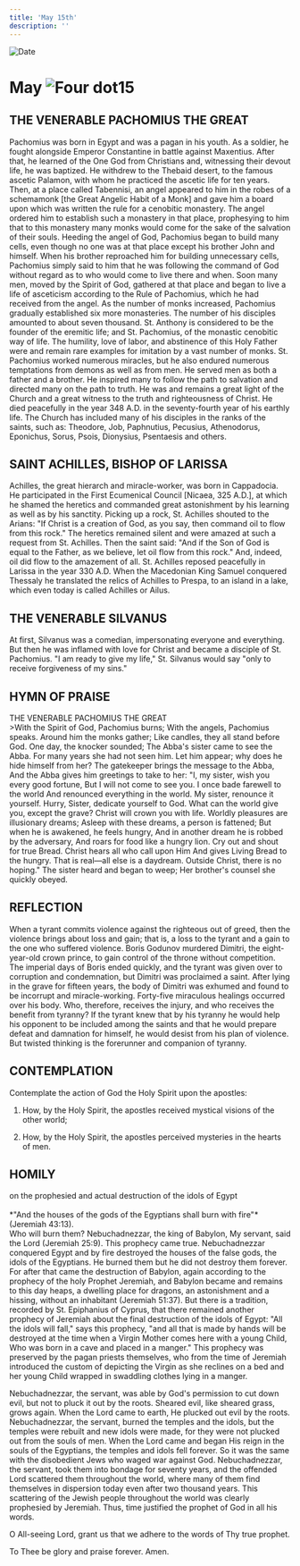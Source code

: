 ```yaml
---
title: 'May 15th'
description: ''
---
```


<RunningHead />
<Image src="/title-imprint.png" height={68} width={50} alt="Date" className="title-imprint"/>

# <div id="date">May <Image className="four-dot" src="/four-dot.png" height={15} width={15} alt="Four dot" />15</div>

## THE VENERABLE PACHOMIUS THE GREAT

Pachomius was born in Egypt and was a pagan in his youth. As a soldier, he fought alongside Emperor Constantine in battle against Maxentius. After that, he learned of the One God from Christians and, witnessing their devout life, he was baptized. He withdrew to the Thebaid desert, to the famous ascetic Palamon, with whom he practiced the ascetic life for ten years. Then, at a place called Tabennisi, an angel appeared to him in the robes of a schemamonk [the Great Angelic Habit of a Monk] and gave him a board upon which was written the rule for a cenobitic monastery. The angel ordered him to establish such a monastery in that place, prophesying to him that to this monastery many monks would come for the sake of the salvation of their souls. Heeding the angel of God, Pachomius began to build many cells, even though no one was at that place except his brother John and himself. When his brother reproached him for building unnecessary cells, Pachomius simply said to him that he was following the command of God without regard as to who would come to live there and when. Soon many men, moved by the Spirit of God, gathered at that place and began to live a life of asceticism according to the Rule of Pachomius, which he had received from the angel. As the number of monks increased, Pachomius gradually established six more monasteries. The number of his disciples amounted to about seven thousand. St. Anthony is considered to be the founder of the eremitic life; and St. Pachomius, of the monastic cenobitic way of life. The humility, love of labor, and abstinence of this Holy Father were and remain rare examples for imitation by a vast number of monks. St. Pachomius worked numerous miracles, but he also endured numerous temptations from demons as well as from men. He served men as both a father and a brother. He inspired many to follow the path to salvation and directed many on the path to truth. He was and remains a great light of the Church and a great witness to the truth and righteousness of Christ. He died peacefully in the year 348 A.D. in the seventy-fourth year of his earthly life. The Church has included many of his disciples in the ranks of the saints, such as: Theodore, Job, Paphnutius, Pecusius, Athenodorus, Eponichus, Sorus, Psois, Dionysius, Psentaesis and others.

## SAINT ACHILLES, BISHOP OF LARISSA

Achilles, the great hierarch and miracle-worker, was born in Cappadocia. He participated in the First Ecumenical Council [Nicaea, 325 A.D.], at which he shamed the heretics and commanded great astonishment by his learning as well as by his sanctity. Picking up a rock, St. Achilles shouted to the Arians: "If Christ is a creation of God, as you say, then command oil to flow from this rock." The heretics remained silent and were amazed at such a request from St. Achilles. Then the saint said: "And if the Son of God is equal to the Father, as we believe, let oil flow from this rock." And, indeed, oil did flow to the amazement of all. St. Achilles reposed peacefully in Larissa in the year 330 A.D. When the Macedonian King Samuel conquered Thessaly he translated the relics of Achilles to Prespa, to an island in a lake, which even today is called Achilles or Ailus.

## THE VENERABLE SILVANUS

At first, Silvanus was a comedian, impersonating everyone and everything. But then he was inflamed with love for Christ and became a disciple of St. Pachomius. "I am ready to give my life," St. Silvanus would say "only to receive forgiveness of my sins."


## HYMN OF PRAISE
<div style={{textAlign:'center', color:'crimson', fontWeight:'bold'}}>
THE VENERABLE PACHOMIUS THE GREAT
</div>
>With the Spirit of God, Pachomius burns;  
With the angels, Pachomius speaks.  
Around him the monks gather;  
Like candles, they all stand before God.  
One day, the knocker sounded;  
The Abba's sister came to see the Abba.  
For many years she had not seen him.  
Let him appear; why does he hide himself from her?  
The gatekeeper brings the message to the Abba,  
And the Abba gives him greetings to take to her:  
"I, my sister, wish you every good fortune,  
But I will not come to see you.  
I once bade farewell to the world  
And renounced everything in the world.  
My sister, renounce it yourself.  
Hurry, Sister, dedicate yourself to God.  
What can the world give you, except the grave?  
Christ will crown you with life.  
Worldly pleasures are illusionary dreams;  
Asleep with these dreams, a person is fattened;  
But when he is awakened, he feels hungry,  
And in another dream he is robbed by the adversary,  
And roars for food like a hungry lion.  
Cry out and shout for true Bread.  
Christ hears all who call upon Him  
And gives Living Bread to the hungry.  
That is real—all else is a daydream.  
Outside Christ, there is no hoping."  
The sister heard and began to weep;  
Her brother's counsel she quickly obeyed.  


## REFLECTION

When a tyrant commits violence against the righteous out of greed, then the violence brings about loss and gain; that is, a loss to the tyrant and a gain to the one who suffered violence. Boris Godunov murdered Dimitri, the eight-year-old crown prince, to gain control of the throne without competition. The imperial days of Boris ended quickly, and the tyrant was given over to corruption and condemnation, but Dimitri was proclaimed a saint. After lying in the grave for fifteen years, the body of Dimitri was exhumed and found to be incorrupt and miracle-working. Forty-five miraculous healings occurred over his body. Who, therefore, receives the injury, and who receives the benefit from tyranny? If the tyrant knew that by his tyranny he would help his opponent to be included among the saints and that he would prepare defeat and damnation for himself, he would desist from his plan of violence. But twisted thinking is the forerunner and companion of tyranny.



## CONTEMPLATION

Contemplate the action of God the Holy Spirit upon the apostles:

1. How, by the Holy Spirit, the apostles received mystical visions of the other world;

2. How, by the Holy Spirit, the apostles perceived mysteries in the hearts of men.


## HOMILY
<div style={{textAlign:'center', color:'crimson', fontWeight:'bold'}}>
on the prophesied and actual destruction of the idols of Egypt
</div><br />
<div style={{textAlign:'right'}}>
*"And the houses of the gods of the Egyptians shall burn with fire"* (Jeremiah 43:13).
</div>
Who will burn them? Nebuchadnezzar, the king of Babylon, My servant, said the Lord (Jeremiah 25:9). This prophecy came true. Nebuchadnezzar conquered Egypt and by fire destroyed the houses of the false gods, the idols of the Egyptians. He burned them but he did not destroy them forever. For after that came the destruction of Babylon, again according to the prophecy of the holy Prophet Jeremiah, and Babylon became and remains to this day heaps, a dwelling place for dragons, an astonishment and a hissing, without an inhabitant (Jeremiah 51:37). But there is a tradition, recorded by St. Epiphanius of Cyprus, that there remained another prophecy of Jeremiah about the final destruction of the idols of Egypt: "All the idols will fall," says this prophecy, "and all that is made by hands will be destroyed at the time when a Virgin Mother comes here with a young Child, Who was born in a cave and placed in a manger." This prophecy was preserved by the pagan priests themselves, who from the time of Jeremiah introduced the custom of depicting the Virgin as she reclines on a bed and her young Child wrapped in swaddling clothes lying in a manger.

Nebuchadnezzar, the servant, was able by God's permission to cut down evil, but not to pluck it out by the roots. Sheared evil, like sheared grass, grows again. When the Lord came to earth, He plucked out evil by the roots. Nebuchadnezzar, the servant, burned the temples and the idols, but the temples were rebuilt and new idols were made, for they were not plucked out from the souls of men. When the Lord came and began His reign in the souls of the Egyptians, the temples and idols fell forever. So it was the same with the disobedient Jews who waged war against God. Nebuchadnezzar, the servant, took them into bondage for seventy years, and the offended Lord scattered them throughout the world, where many of them find themselves in dispersion today even after two thousand years. This scattering of the Jewish people throughout the world was clearly prophesied by Jeremiah. Thus, time justified the prophet of God in all his words.

O All-seeing Lord, grant us that we adhere to the words of Thy true prophet.

To Thee be glory and praise forever. Amen.